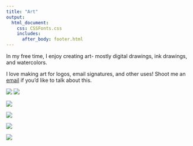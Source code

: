 ```yaml
--- 
title: "Art"
output: 
  html_document:
    css: CSSFonts.css
    includes:
      after_body: footer.html
---
```


In my free time, I enjoy creating art- mostly digital drawings, ink drawings, and watercolors. 

I love making art for logos, email signatures, and other uses! Shoot me an [email](contact.html) if you'd like to talk about this. 

![](./insectorders.png)
![](./leafhopper.png)

![](./ant.png)

![](./Butterflies.jpg)

![](./FLPlants.jpg)

![](./valantine.png)